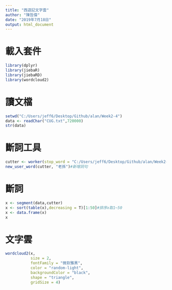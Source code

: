 ```yaml
---
title: "西遊記文字雲"
author: "陳哲偉"
date: "2019年7月18日"
output: html_document
---
```

# 載入套件
```r
library(dplyr)
library(jiebaR)
library(jiebaRD)
library(wordcloud2)
```

# 讀文檔
```r
setwd("C:/Users/jeff6/Desktop/Github/alan/Week2-4")
data <- readChar("CUG.txt",720000)
str(data)
```

# 斷詞工具
```r
cutter <- worker(stop_word = "C:/Users/jeff6/Desktop/Github/alan/Week2-4/a.txt")#新增停用詞
new_user_word(cutter, "老孫")#新增詞句
```

# 斷詞
```r
x <- segment(data,cutter)
x <- sort(table(x),decreasing = T)[1:50]#排序x取1~50
x <- data.frame(x)
x
```

# 文字雲
```r
wordcloud2(x,
           size = 2,
           fontFamily = "微软雅黑",
           color = "random-light",
           backgroundColor = "black",
           shape = "triangle",
           gridSize = 4)
```

